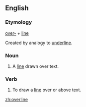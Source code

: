 ==English==

===Etymology===

[[over-]] + [[line]]

Created by analogy to [[underline]].

===Noun===
{{en-noun}}

#A [[line]] drawn over text.

===Verb===
{{en-verb|overlines|overlining|overlined|overlined}}

#To draw a [[line]] over or above text.

[[zh:overline]]